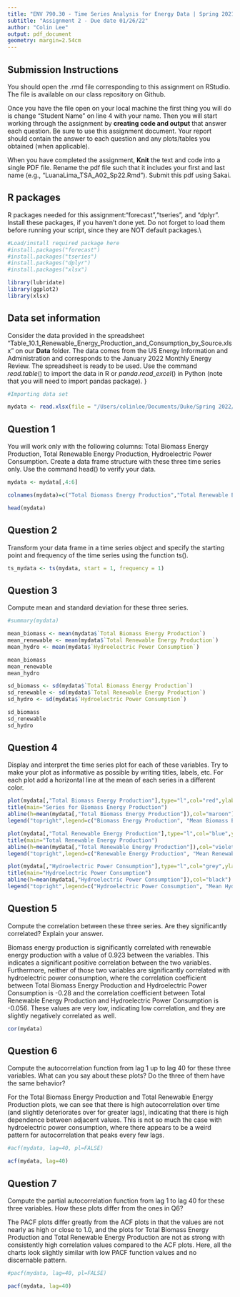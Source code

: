 ```yaml
---
title: "ENV 790.30 - Time Series Analysis for Energy Data | Spring 2021"
subtitle: "Assignment 2 - Due date 01/26/22"
author: "Colin Lee"
output: pdf_document
geometry: margin=2.54cm
---
```


## Submission Instructions

You should open the .rmd file corresponding to this assignment on RStudio. The file is available on our class repository on Github.   

Once you have the file open on your local machine the first thing you will do is change "Student Name" on line 4 with your name. 
Then you will start working through the assignment by  **creating code and output** that answer each question. Be sure to use this assignment document. Your report should contain the answer to each question and any plots/tables you obtained (when applicable).

When you have completed the assignment, **Knit** the text and code into a single PDF file. Rename the pdf file such that it includes your first and last name (e.g., "LuanaLima_TSA_A02_Sp22.Rmd"). Submit this pdf using Sakai. 

## R packages

R packages needed for this assignment:"forecast","tseries", and "dplyr". Install these packages, if you haven't done yet. Do not forget to load them before running your script, since they are NOT default packages.\\

```r
#Load/install required package here
#install.packages("forecast")
#install.packages("tseries")
#install.packages("dplyr")
#install.packages("xlsx")

library(lubridate)
library(ggplot2)
library(xlsx)

```


## Data set information  

Consider the data provided in the spreadsheet "Table_10.1_Renewable_Energy_Production_and_Consumption_by_Source.xlsx" on our **Data** folder. The data comes from the US Energy Information and Administration and corresponds to the January 2022 Monthly Energy Review. The spreadsheet is ready to be used. Use the command $read.table()$ to import the data in R or $panda.read\_excel()$ in Python (note that you will need to import pandas package). }

```r
#Importing data set

mydata <- read.xlsx(file = "/Users/colinlee/Documents/Duke/Spring 2022/ENV790/ENV790_TimeSeriesAnalysis_Sp2022/Data/Table_10.1_Renewable_Energy_Production_and_Consumption_by_Source.xlsx", sheetName = "Monthly Data", startRow = 12)

```


## Question 1
You will work only with the following columns: Total Biomass Energy Production, Total Renewable Energy Production, Hydroelectric Power Consumption. Create a data frame structure with these three time series only. Use the command head() to verify your data.

```r
mydata <- mydata[,4:6]

colnames(mydata)=c("Total Biomass Energy Production","Total Renewable Energy Production", "Hydroelectric Power Consumption")

head(mydata)
```


## Question 2
Transform your data frame in a time series object and specify the starting point and frequency of the time series using the function ts().

```r
ts_mydata <- ts(mydata, start = 1, frequency = 1)
```


## Question 3
Compute mean and standard deviation for these three series.

```r
#summary(mydata)

mean_biomass <- mean(mydata$`Total Biomass Energy Production`)
mean_renewable <- mean(mydata$`Total Renewable Energy Production`)
mean_hydro <- mean(mydata$`Hydroelectric Power Consumption`)

mean_biomass
mean_renewable
mean_hydro

sd_biomass <- sd(mydata$`Total Biomass Energy Production`)
sd_renewable <- sd(mydata$`Total Renewable Energy Production`)
sd_hydro <- sd(mydata$`Hydroelectric Power Consumption`)

sd_biomass
sd_renewable
sd_hydro
```


## Question 4
Display and interpret the time series plot for each of these variables. Try to make your plot as informative as possible by writing titles, labels, etc. For each plot add a horizontal line at the mean of each series in a different color.

```r

plot(mydata[,"Total Biomass Energy Production"],type="l",col="red",ylab="Trillion Btu")
title(main="Series for Biomass Energy Production")
abline(h=mean(mydata[,"Total Biomass Energy Production"]),col="maroon")
legend("topright",legend=c("Biomass Energy Production", "Mean Biomass Energy Production"), lty=c("solid","solid"),col=c("red","maroon"))

plot(mydata[,"Total Renewable Energy Production"],type="l",col="blue",ylab="Trillion Btu")
title(main="Total Renewable Energy Production")
abline(h=mean(mydata[,"Total Renewable Energy Production"]),col="violet")
legend("topright",legend=c("Renewable Energy Production", "Mean Renewable Energy Production"), lty=c("solid","solid"),col=c("blue","violet"))

plot(mydata[,"Hydroelectric Power Consumption"],type="l",col="grey",ylab="Trillion Btu")
title(main="Hydroelectric Power Consumption")
abline(h=mean(mydata[,"Hydroelectric Power Consumption"]),col="black")
legend("topright",legend=c("Hydroelectric Power Consumption", "Mean Hydroelectric Power Consumption"), lty=c("solid","solid"),col=c("grey","black"))
```


## Question 5
Compute the correlation between these three series. Are they significantly correlated? Explain your answer.

Biomass energy production is significantly correlated with renewable energy production with a value of 0.923 between the variables. This indicates a significant positive correlation between the two variables. Furthermore, neither of those two variables are significantly correlated with hydroelectric power consumption, where the correlation coefficient between Total Biomass Energy Production and Hydroelectric Power Consumption is -0.28 and the correlation coefficient between Total Renewable Energy Production and Hydroelectric Power Consumption is -0.056. These values are very low, indicating low correlation, and they are slightly negatively correlated as well.

```r
cor(mydata)
```


## Question 6
Compute the autocorrelation function from lag 1 up to lag 40 for these three variables. What can you say about these plots? Do the three of them have the same behavior?

For the Total Biomass Energy Production and Total Renewable Energy Production plots, we can see that there is high autocorrelation over time (and slightly deteriorates over for greater lags), indicating that there is high dependence between adjacent values. This is not so much the case with hydroelectric power consumption, where there appears to be a weird pattern for autocorrelation that peaks every few lags. 

```r
#acf(mydata, lag=40, pl=FALSE)

acf(mydata, lag=40)
```


## Question 7
Compute the partial autocorrelation function from lag 1 to lag 40 for these three variables. How these plots differ from the ones in Q6?

The PACF plots differ greatly from the ACF plots in that the values are not nearly as high or close to 1.0, and the plots for Total Biomass Energy Production and Total Renewable Energy Production are not as strong with consistently high correlation values compared to the ACF plots. Here, all the charts look slightly similar with low PACF function values and no discernable pattern. 

```r
#pacf(mydata, lag=40, pl=FALSE)

pacf(mydata, lag=40)
```


